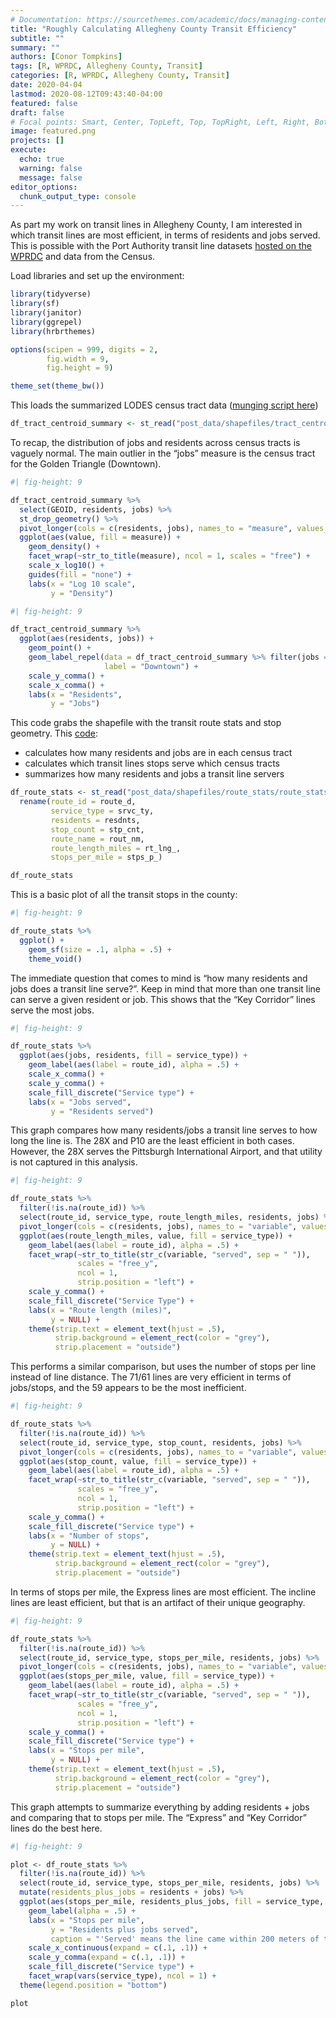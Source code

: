 ```yaml
---
# Documentation: https://sourcethemes.com/academic/docs/managing-content/
title: "Roughly Calculating Allegheny County Transit Efficiency"
subtitle: ""
summary: ""
authors: [Conor Tompkins]
tags: [R, WPRDC, Allegheny County, Transit]
categories: [R, WPRDC, Allegheny County, Transit]
date: 2020-04-04
lastmod: 2020-08-12T09:43:40-04:00
featured: false
draft: false
# Focal points: Smart, Center, TopLeft, Top, TopRight, Left, Right, BottomLeft, Bottom, BottomRight.
image: featured.png
projects: []
execute:
  echo: true
  warning: false
  message: false
editor_options: 
  chunk_output_type: console
---
```


As part my work on transit lines in Allegheny County, I am interested in which transit lines are most efficient, in terms of residents and jobs served. This is possible with the Port Authority transit line datasets [hosted on the WPRDC](https://data.wprdc.org/dataset/port-authority-current-transit-routes) and data from the Census.

Load libraries and set up the environment:

```r
library(tidyverse)
library(sf)
library(janitor)
library(ggrepel)
library(hrbrthemes)

options(scipen = 999, digits = 2,
        fig.width = 9,
        fig.height = 9)

theme_set(theme_bw())
```

This loads the summarized LODES census tract data ([munging script here](https://github.com/conorotompkins/commuter_route_transit_availability/blob/master/scripts/munge_data.R))

```r
df_tract_centroid_summary <- st_read("post_data/shapefiles/tract_centroid_summary/tract_centroid_summary.shp")
```

To recap, the distribution of jobs and residents across census tracts is vaguely normal. The main outlier in the "jobs" measure is the census tract for the Golden Triangle (Downtown).

```r
#| fig-height: 9

df_tract_centroid_summary %>% 
  select(GEOID, residents, jobs) %>% 
  st_drop_geometry() %>% 
  pivot_longer(cols = c(residents, jobs), names_to = "measure", values_to = "value") %>% 
  ggplot(aes(value, fill = measure)) +
    geom_density() +
    facet_wrap(~str_to_title(measure), ncol = 1, scales = "free") +
    scale_x_log10() +
    guides(fill = "none") +
    labs(x = "Log 10 scale",
         y = "Density")
```

```r
#| fig-height: 9

df_tract_centroid_summary %>% 
  ggplot(aes(residents, jobs)) +
    geom_point() +
    geom_label_repel(data = df_tract_centroid_summary %>% filter(jobs == max(jobs)),
                     label = "Downtown") +
    scale_y_comma() +
    scale_x_comma() +
    labs(x = "Residents",
         y = "Jobs")
```

This code grabs the shapefile with the transit route stats and stop geometry. This [code](https://github.com/conorotompkins/commuter_route_transit_availability/blob/master/scripts/munge_data.R):

-   calculates how many residents and jobs are in each census tract
-   calculates which transit lines stops serve which census tracts
-   summarizes how many residents and jobs a transit line servers

```r
df_route_stats <- st_read("post_data/shapefiles/route_stats/route_stats.shp") %>% 
  rename(route_id = route_d,
         service_type = srvc_ty,
         residents = resdnts,
         stop_count = stp_cnt,
         route_name = rout_nm,
         route_length_miles = rt_lng_,
         stops_per_mile = stps_p_)
```

```r
df_route_stats
```

This is a basic plot of all the transit stops in the county:

```r
#| fig-height: 9

df_route_stats %>% 
  ggplot() +
    geom_sf(size = .1, alpha = .5) +
    theme_void()
```

The immediate question that comes to mind is "how many residents and jobs does a transit line serve?". Keep in mind that more than one transit line can serve a given resident or job. This shows that the "Key Corridor" lines serve the most jobs.

```r
#| fig-height: 9

df_route_stats %>% 
  ggplot(aes(jobs, residents, fill = service_type)) +
    geom_label(aes(label = route_id), alpha = .5) +
    scale_x_comma() +
    scale_y_comma() +
    scale_fill_discrete("Service type") +
    labs(x = "Jobs served",
         y = "Residents served")
```

This graph compares how many residents/jobs a transit line serves to how long the line is. The 28X and P10 are the least efficient in both cases. However, the 28X serves the Pittsburgh International Airport, and that utility is not captured in this analysis.

```r
#| fig-height: 9

df_route_stats %>% 
  filter(!is.na(route_id)) %>% 
  select(route_id, service_type, route_length_miles, residents, jobs) %>% 
  pivot_longer(cols = c(residents, jobs), names_to = "variable", values_to = "value") %>% 
  ggplot(aes(route_length_miles, value, fill = service_type)) +
    geom_label(aes(label = route_id), alpha = .5) +
    facet_wrap(~str_to_title(str_c(variable, "served", sep = " ")),
               scales = "free_y",
               ncol = 1,
               strip.position = "left") +
    scale_y_comma() +
    scale_fill_discrete("Service Type") +
    labs(x = "Route length (miles)",
         y = NULL) +
    theme(strip.text = element_text(hjust = .5),
          strip.background = element_rect(color = "grey"),
          strip.placement = "outside")
```

This performs a similar comparison, but uses the number of stops per line instead of line distance. The 71/61 lines are very efficient in terms of jobs/stops, and the 59 appears to be the most inefficient.

```r
#| fig-height: 9

df_route_stats %>% 
  filter(!is.na(route_id)) %>% 
  select(route_id, service_type, stop_count, residents, jobs) %>% 
  pivot_longer(cols = c(residents, jobs), names_to = "variable", values_to = "value") %>% 
  ggplot(aes(stop_count, value, fill = service_type)) +
    geom_label(aes(label = route_id), alpha = .5) +
    facet_wrap(~str_to_title(str_c(variable, "served", sep = " ")),
               scales = "free_y",
               ncol = 1,
               strip.position = "left") +
    scale_y_comma() +
    scale_fill_discrete("Service type") +
    labs(x = "Number of stops",
         y = NULL) +
    theme(strip.text = element_text(hjust = .5),
          strip.background = element_rect(color = "grey"),
          strip.placement = "outside")
```

In terms of stops per mile, the Express lines are most efficient. The incline lines are least efficient, but that is an artifact of their unique geography.

```r
#| fig-height: 9

df_route_stats %>% 
  filter(!is.na(route_id)) %>% 
  select(route_id, service_type, stops_per_mile, residents, jobs) %>% 
  pivot_longer(cols = c(residents, jobs), names_to = "variable", values_to = "value") %>% 
  ggplot(aes(stops_per_mile, value, fill = service_type)) +
    geom_label(aes(label = route_id), alpha = .5) +
    facet_wrap(~str_to_title(str_c(variable, "served", sep = " ")), 
               scales = "free_y",
               ncol = 1,
               strip.position = "left") +
    scale_y_comma() +
    scale_fill_discrete("Service type") +
    labs(x = "Stops per mile",
         y = NULL) +
    theme(strip.text = element_text(hjust = .5),
          strip.background = element_rect(color = "grey"),
          strip.placement = "outside")
```

This graph attempts to summarize everything by adding residents + jobs and comparing that to stops per mile. The "Express" and "Key Corridor" lines do the best here.

```r
#| fig-height: 9

plot <- df_route_stats %>% 
  filter(!is.na(route_id)) %>% 
  select(route_id, service_type, stops_per_mile, residents, jobs) %>% 
  mutate(residents_plus_jobs = residents + jobs) %>% 
  ggplot(aes(stops_per_mile, residents_plus_jobs, fill = service_type, label = route_id)) +
    geom_label(alpha = .5) +
    labs(x = "Stops per mile",
         y = "Residents plus jobs served",
         caption = "'Served' means the line came within 200 meters of the center of a census tract") +
    scale_x_continuous(expand = c(.1, .1)) +
    scale_y_comma(expand = c(.1, .1)) +
    scale_fill_discrete("Service type") +
    facet_wrap(vars(service_type), ncol = 1) +
  theme(legend.position = "bottom")

plot
```
